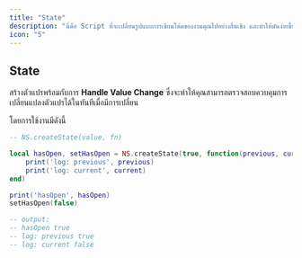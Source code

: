 ```yaml
---
title: "State"
description: "นี่คือ Script ที่จะเปลี่ยนรูปแบบการเขียนโค้ดของงานคุณไปอย่างสิ้นเชิง และทำให้มันง่ายขึ้นด้วย 999s-bridge ของพวกเรา"
icon: "5"
---
```


## State

สร้างตัวแปรพร้อมกับการ **Handle Value Change** ซึ่งจะทำให้คุณสามารถตรวจสอบควบคุมการเปลี่ยนแปลงตัวแปรได้ในทันทีเมื่อมีการเปลี่ยน 

โดยการใช้งานมีดังนี้

```lua
-- NS.createState(value, fn)

local hasOpen, setHasOpen = NS.createState(true, function(previous, current)
	print('log: previous', previous)
	print('log: current', current)
end)

print('hasOpen', hasOpen)
setHasOpen(false)

-- output:
-- hasOpen true
-- log: previous true
-- log: current false
```